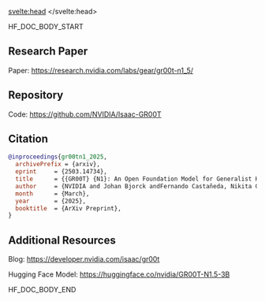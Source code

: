 <script lang="ts">
let fw: "pt" | "tf" = "pt";
onMount(() => {
    const urlParams = new URLSearchParams(window.location.search);
    fw = urlParams.get("fw") || "pt";
});
</script>
<svelte:head>
  <meta name="hf:doc:metadata" content={metadata} >
</svelte:head>

<!--HF DOCBUILD BODY START-->

HF_DOC_BODY_START

## Research Paper

Paper: https://research.nvidia.com/labs/gear/gr00t-n1_5/

## Repository

Code: https://github.com/NVIDIA/Isaac-GR00T

## Citation

```bibtex
@inproceedings{gr00tn1_2025,
  archivePrefix = {arxiv},
  eprint     = {2503.14734},
  title      = {{GR00T} {N1}: An Open Foundation Model for Generalist Humanoid Robots},
  author     = {NVIDIA and Johan Bjorck andFernando Castañeda, Nikita Cherniadev and Xingye Da and Runyu Ding and Linxi "Jim" Fan and Yu Fang and Dieter Fox and Fengyuan Hu and Spencer Huang and Joel Jang and Zhenyu Jiang and Jan Kautz and Kaushil Kundalia and Lawrence Lao and Zhiqi Li and Zongyu Lin and Kevin Lin and Guilin Liu and Edith Llontop and Loic Magne and Ajay Mandlekar and Avnish Narayan and Soroush Nasiriany and Scott Reed and You Liang Tan and Guanzhi Wang and Zu Wang and Jing Wang and Qi Wang and Jiannan Xiang and Yuqi Xie and Yinzhen Xu and Zhenjia Xu and Seonghyeon Ye and Zhiding Yu and Ao Zhang and Hao Zhang and Yizhou Zhao and Ruijie Zheng and Yuke Zhu},
  month      = {March},
  year       = {2025},
  booktitle  = {ArXiv Preprint},
}
```

## Additional Resources

Blog: https://developer.nvidia.com/isaac/gr00t

Hugging Face Model: https://huggingface.co/nvidia/GR00T-N1.5-3B


<!--HF DOCBUILD BODY END-->

HF_DOC_BODY_END

